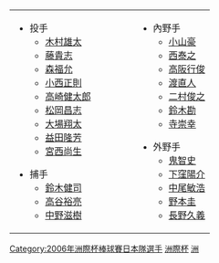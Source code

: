 <br clear="all">
{{hidden begin
| bg1=#EFEFEF
| header=[[2006年洲際杯棒球賽選手列表|2006年洲際杯棒球賽日本隊選手列表]]
}}
{|
|align=left valign="top"|
*投手
**[[木村雄太]]
**[[藤貴志]]
**[[森福允]]
**[[小西正則]]
**[[高崎健太郎]]
**[[松岡昌志]]
**[[大場翔太]]
**[[益田隆芳]]
**[[宮西尚生]]

*捕手
**[[鈴木健司]]
**[[高谷裕亮]]
**[[中野滋樹]]


|align=left width="50"|&nbsp;
|align=left valign="top"|

*內野手
**[[小山豪]]
**[[西泰之]]
**[[高阪行俊]]
**[[渡直人]]
**[[二村俊之]]
**[[鈴木勘]]
**[[寺崇幸]]

*外野手
**[[鬼智史]]
**[[下窪陽介]]
**[[中尾敏浩]]
**[[野本圭]]
**[[長野久義]]
|}
{{hidden end}}
<includeonly>
[[Category:2006年洲際杯棒球賽日本隊選手]]
</includeonly>
<noinclude>[[Category:日本棒球模板|洲際杯]][[Category:棒球導航模板|洲]]</noinclude>
